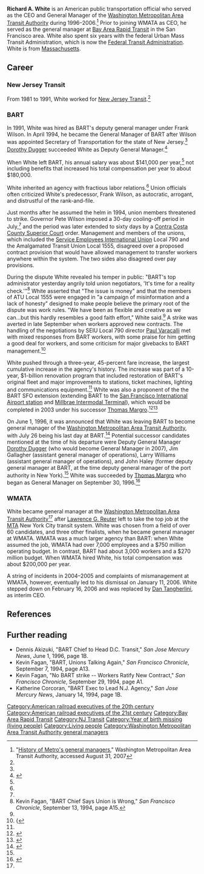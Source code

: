{{For|Richard Alan White the U.S. Congressman from Washington|Rick White (politician)}}
{{more footnotes|date=January 2014}}
{{Infobox officeholder
 | name               = Richard A. White
 | office1           = General Manager of the [[Bay Area Rapid Transit]] system
 | term_start1   = April 1994
 | term_end1     = July 26, 2007
 | predecessor1= Frank Wilson (1989 – 1994)
 | successor1    = [[Thomas Margro]] (1996 – 2007)
 | office2           = General Manager of [[Washington Metropolital Area Transit Authority]]
 | term_start2    = 1996
 | term_end2     = January 11, 2006
 | predecessor2  = [[Lawrence G. Reuter]]
 | successor2    = [[Dan Tangherlini]]
}}


'''Richard A. White''' is an American public transportation official who served as the CEO and General Manager of the [[Washington Metropolitan Area Transit Authority]] during 1996&ndash;2006.<ref>"[http://www.wmata.com/about/board_gm/general_manager_history.cfm History of Metro's general managers]," Washington Metropolitan Area Transit Authority, accessed August 31, 2007</ref>  Prior to joining WMATA as CEO, he served as the general manager at [[Bay Area Rapid Transit]] in the San Francisco area. White also spent six years with the federal Urban Mass Transit Administration, which is now the [[Federal Transit Administration]]. White is from [[Massachusetts]].

== Career ==

=== New Jersey Transit ===

From 1981 to 1991, White worked for [[New Jersey Transit]].<ref name=sfgate-white-leaves-bart/>

===BART===

In 1991, White was hired as BART's deputy general manager under Frank Wilson. In April 1994, he became the General Manager of BART after Wilson was appointed Secretary of Transportation for the state of New Jersey.<ref name=sfgate-white-leaves-bart/> [[Dorothy Dugger]] succeeded White as Deputy General Manager.<ref name=bart-dugger-becomes-gm>{{cite web|url = http://www.bart.gov/news/articles/2007/newsx20070823|title = BART Board makes history, picks first female to lead agency. Board promotes Dorothy Dugger to General Manager|date = August 23, 2007|accessdate = August 20, 2017|publisher = [[Bay Area Rapid Transit]]}}</ref>

When White left BART, his annual salary was about $141,000 per year,<ref name=sfgate-white-leaves-bart/> not including benefits that increased his total compensation per year to about $180,000.{{citation needed}}

White inherited an agency with fractious labor relations.<ref name=sfgate-white-leaves-bart/> Union officials often criticized White's predecessor, Frank Wilson, as autocratic, arrogant, and distrustful of the rank-and-file.

Just months after he assumed the helm in 1994, union members threatened to strike. Governor Pete Wilson imposed a 30-day cooling-off period in July,<ref name=sfgate-white-leaves-bart/> and the period was later extended to sixty days by a [[Contra Costa County Superior Court]] order.{{citation needed}} Management and members of the unions, which included the [[Service Employees International Union]] Local 790 and the Amalgamated Transit Union Local 1555, disagreed over a proposed contract provision that would have allowed management to transfer workers anywhere within the system. The two sides also disagreed over pay provisions.{{citation needed}} 

During the dispute White revealed his temper in public: "BART's top administrator yesterday angrily told union negotiators, 'It's time for a reality check.'"<ref name="03Sep94Chron">Kevin Fagan, "BART Chief Says Union is Wrong," ''San Francisco Chronicle'', September 13, 1994, page A15.</ref> White asserted that "The issue is money" and that the members of ATU Local 1555 were engaged in "a campaign of misinformation and a lack of honesty" designed to make people believe the primary root of the dispute was work rules. "We have been as flexible and creative as we can...but this hardly resembles a good faith effort," White said.<ref name="03Sep94Chron"/> A strike was averted in late September when workers approved new contracts.{{citation needed}} The handling of the negotiations by SEIU Local 790 director [[Paul Varacalli]] met with mixed responses from BART workers, with some praise for him getting a good deal for workers, and some criticism for major givebacks to BART management.<ref>{{{cite web|url = http://www.sfgate.com/bayarea/article/Struggle-for-the-Heart-of-a-Union-Aides-put-3033008.php|title = Struggle for the Heart of a Union / Aides put service employees chief on trial over power, money|last = DelVecchio|first = Rick|date = May 11, 1995|accessdate = August 22, 2017|publisher = ''[[San Francisco Chronicle]]''}}</ref>

White pushed through a three-year, 45-percent fare increase, the largest cumulative increase in the agency's history. The increase was part of a 10-year, $1-billion renovation program that included restoration of BART's original fleet and major improvements to stations, ticket machines, lighting and communications equipment.<ref name=sfgate-white-leaves-bart/> White was also a proponent of the the BART SFO extension (extending BART to the [[San Francisco International Airport station]] and [[Millbrae Intermodal Terminal]]), which would be completed in 2003 under his successor [[Thomas Margro]].<ref name=ebt-margro-retires>{{cite web|url = http://www.eastbaytimes.com/2007/04/10/bart-gm-to-retire/|title = BART general manager to retire|publisher = East Bay Times|date = April 10, 2007|accessdate = August 21, 2017|publisher = East Bay Times}}</ref><ref name=bart-40-years>{{cite web|url = https://www.bart.gov/sites/default/files/40thFactsheet_v1.pdf|title = Forty BART Achievements Over the Years|accessdate = June 14, 2017|publisher = Bay Area Rapid Transit}}</ref>

On June 1, 1996, it was announced that White was leaving BART to become general manager of the [[Washington Metropolitan Area Transit Authority]], with July 26 being his last day at BART.<ref name=sfgate-white-leaves-bart>{{cite web|url = http://www.sfgate.com/bayarea/article/BART-Boss-Leaving-to-Run-D-C-Transit-Authority-2979604.php|title = BART Boss Leaving to Run D.C. Transit Authority|last = Fimrite|first = Peter|date = June 1, 1996|accessdate = August 21, 2017|publisher = ''[[San Francisco Chronicle]]''}}</ref> Potential successor candidates mentioned at the time of his departure were Deputy General Manager [[Dorothy Dugger]] (who would become General Manager in 2007), Jim Gallagher (assistant general manager of operations), Larry Williams (assistant general manager of operations), and John Haley (former deputy general manager at BART, at the time deputy general manager of the port authority in New York).<ref name=sfgate-white-leaves-bart/> White was succeeded by [[Thomas Margro]] who began as General Manager on September 30, 1996.<ref name=apta-margro-retires>{{cite web|url = http://www.apta.com/passengertransport/Documents/archive_3857.htm|title = Margro to Retire as BART General Manager|date = April 16, 2007|accessdate = August 20, 2017|publisher = American Public Transportation Association}}</ref>

===WMATA===

White became general manager at the [[Washington Metropolitan Area Transit Authority]]<ref name=sfgate-white-leaves-bart/> after [[Lawrence G. Reuter]] left to take the top job at the [[Metropolitan Transportation Authority|MTA]] New York City transit system. White was chosen from a field of over 60 candidates, and three other finalists, when he became general manager at WMATA. WMATA was a much larger agency than BART: when White assumed the job, WMATA had over 7,000 employees and a $750 million operating budget. In contrast, BART had about 3,000 workers and a $270 million budget. When WMATA hired White, his total compensation was about $200,000 per year.

A string of incidents in 2004&ndash;2005 and complaints of mismanagement at WMATA, however, eventually led to his dismissal on January 11, 2006.  White stepped down on February 16, 2006 and was replaced by [[Dan Tangherlini]], as interim CEO.

== References ==

{{reflist|30em}}

== Further reading ==
* Dennis Akizuki, "BART Chief to Head D.C. Transit," ''San Jose Mercury News'', June 1, 1996, page 1B.
* Kevin Fagan, "BART, Unions Talking Again," ''San Francisco Chronicle'', September 7, 1994, page A13.
* Kevin Fagan, "No BART strike -- Workers Ratify New Contract," ''San Francisco Chronicle'', September 29, 1994, page A1.
* Katherine Corcoran, "BART Exec to Lead N.J. Agency," ''San Jose Mercury News'', January 14, 1994, page 1B.

{{Washington Metro}}
{{Bay Area Rapid Transit}}

{{DEFAULTSORT:White, Richard A.}}
[[Category:American railroad executives of the 20th century]]
[[Category:American railroad executives of the 21st century]]
[[Category:Bay Area Rapid Transit]]
[[Category:NJ Transit]]
[[Category:Year of birth missing (living people)]]
[[Category:Living people]]
[[Category:Washington Metropolitan Area Transit Authority general managers]]
